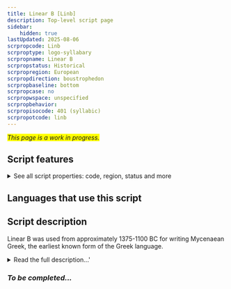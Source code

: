 ```yaml
---
title: Linear B [Linb]
description: Top-level script page
sidebar:
    hidden: true
lastUpdated: 2025-08-06
scrpropcode: Linb
scrproptype: logo-syllabary
scrpropname: Linear B
scrpropstatus: Historical
scrpropregion: European
scrpropdirection: boustrophedon
scrpropbaseline: bottom
scrpropcase: no
scrpropwspace: unspecified
scrpropbehavior: 
scrpropisocode: 401 (syllabic)
scrpropotcode: linb
---
```


<span style='background-color:yellow'>_This page is a work in progress._</span>


## Script features

<details>
<summary> See all script properties: code, region, status and more</summary>
<ScriptInfo />
</details>

## Languages that use this script

<WsList script='Linb' wsMax='5' />

## Script description

Linear B was used from approximately 1375-1100 BC for writing Mycenaean Greek, the earliest known form of the Greek language.

<details><summary>Read the full description...'</summary>_Not yet available._</details>

### _To be completed..._

